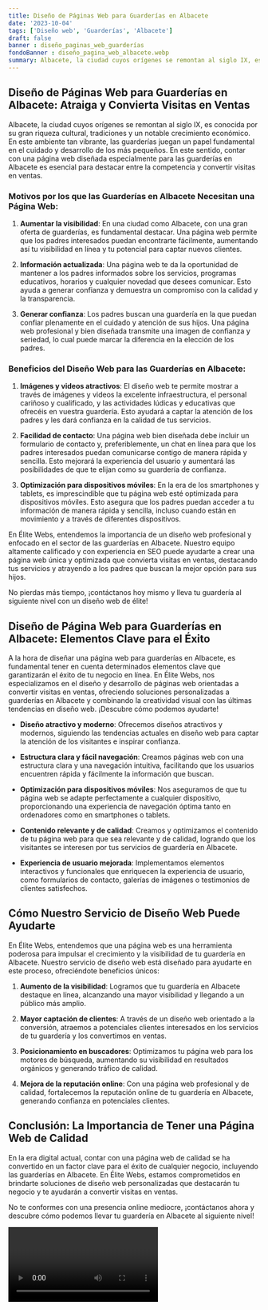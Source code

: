 ```yaml
---
title: Diseño de Páginas Web para Guarderías en Albacete
date: '2023-10-04'
tags: ['Diseño web', 'Guarderías', 'Albacete']
draft: false
banner : diseño_paginas_web_guarderías
fondoBanner : diseño_pagina_web_albacete.webp
summary: Albacete, la ciudad cuyos orígenes se remontan al siglo IX, es conocida por su gran riqueza cultural, tradiciones y un notable crecimiento económico. En este ambiente tan vibrante, las guarderías juegan un papel fundamental en el cuidado y desarrollo de los más pequeños. En este sentido, contar con una página web diseñada especialmente para las guarderías en Albacete es esencial para destacar entre la competencia y convertir visitas en ventas.
---
```


## Diseño de Páginas Web para Guarderías en Albacete: Atraiga y Convierta Visitas en Ventas

Albacete, la ciudad cuyos orígenes se remontan al siglo IX, es conocida por su gran riqueza cultural, tradiciones y un notable crecimiento económico. En este ambiente tan vibrante, las guarderías juegan un papel fundamental en el cuidado y desarrollo de los más pequeños. En este sentido, contar con una página web diseñada especialmente para las guarderías en Albacete es esencial para destacar entre la competencia y convertir visitas en ventas.

### Motivos por los que las Guarderías en Albacete Necesitan una Página Web:

1. **Aumentar la visibilidad**: En una ciudad como Albacete, con una gran oferta de guarderías, es fundamental destacar. Una página web permite que los padres interesados puedan encontrarte fácilmente, aumentando así tu visibilidad en línea y tu potencial para captar nuevos clientes.

2. **Información actualizada**: Una página web te da la oportunidad de mantener a los padres informados sobre los servicios, programas educativos, horarios y cualquier novedad que desees comunicar. Esto ayuda a generar confianza y demuestra un compromiso con la calidad y la transparencia.

3. **Generar confianza**: Los padres buscan una guardería en la que puedan confiar plenamente en el cuidado y atención de sus hijos. Una página web profesional y bien diseñada transmite una imagen de confianza y seriedad, lo cual puede marcar la diferencia en la elección de los padres.

### Beneficios del Diseño Web para las Guarderías en Albacete:

1. **Imágenes y videos atractivos**: El diseño web te permite mostrar a través de imágenes y videos la excelente infraestructura, el personal cariñoso y cualificado, y las actividades lúdicas y educativas que ofrecéis en vuestra guardería. Esto ayudará a captar la atención de los padres y les dará confianza en la calidad de tus servicios.

2. **Facilidad de contacto**: Una página web bien diseñada debe incluir un formulario de contacto y, preferiblemente, un chat en línea para que los padres interesados puedan comunicarse contigo de manera rápida y sencilla. Esto mejorará la experiencia del usuario y aumentará las posibilidades de que te elijan como su guardería de confianza.

3. **Optimización para dispositivos móviles**: En la era de los smartphones y tablets, es imprescindible que tu página web esté optimizada para dispositivos móviles. Esto asegura que los padres puedan acceder a tu información de manera rápida y sencilla, incluso cuando están en movimiento y a través de diferentes dispositivos.

En Élite Webs, entendemos la importancia de un diseño web profesional y enfocado en el sector de las guarderías en Albacete. Nuestro equipo altamente calificado y con experiencia en SEO puede ayudarte a crear una página web única y optimizada que convierta visitas en ventas, destacando tus servicios y atrayendo a los padres que buscan la mejor opción para sus hijos.

No pierdas más tiempo, ¡contáctanos hoy mismo y lleva tu guardería al siguiente nivel con un diseño web de élite!

<GifSeo />

<Cta />

## Diseño de Página Web para Guarderías en Albacete: Elementos Clave para el Éxito

A la hora de diseñar una página web para guarderías en Albacete, es fundamental tener en cuenta determinados elementos clave que garantizarán el éxito de tu negocio en línea. En Élite Webs, nos especializamos en el diseño y desarrollo de páginas web orientadas a convertir visitas en ventas, ofreciendo soluciones personalizadas a guarderías en Albacete y combinando la creatividad visual con las últimas tendencias en diseño web. ¡Descubre cómo podemos ayudarte!

- **Diseño atractivo y moderno**: Ofrecemos diseños atractivos y modernos, siguiendo las tendencias actuales en diseño web para captar la atención de los visitantes e inspirar confianza.

- **Estructura clara y fácil navegación**: Creamos páginas web con una estructura clara y una navegación intuitiva, facilitando que los usuarios encuentren rápida y fácilmente la información que buscan.

- **Optimización para dispositivos móviles**: Nos aseguramos de que tu página web se adapte perfectamente a cualquier dispositivo, proporcionando una experiencia de navegación óptima tanto en ordenadores como en smartphones o tablets.

- **Contenido relevante y de calidad**: Creamos y optimizamos el contenido de tu página web para que sea relevante y de calidad, logrando que los visitantes se interesen por tus servicios de guardería en Albacete.

- **Experiencia de usuario mejorada**: Implementamos elementos interactivos y funcionales que enriquecen la experiencia de usuario, como formularios de contacto, galerías de imágenes o testimonios de clientes satisfechos.

## Cómo Nuestro Servicio de Diseño Web Puede Ayudarte

En Élite Webs, entendemos que una página web es una herramienta poderosa para impulsar el crecimiento y la visibilidad de tu guardería en Albacete. Nuestro servicio de diseño web está diseñado para ayudarte en este proceso, ofreciéndote beneficios únicos:

1. **Aumento de la visibilidad**: Logramos que tu guardería en Albacete destaque en línea, alcanzando una mayor visibilidad y llegando a un público más amplio.

2. **Mayor captación de clientes**: A través de un diseño web orientado a la conversión, atraemos a potenciales clientes interesados en los servicios de tu guardería y los convertimos en ventas.

3. **Posicionamiento en buscadores**: Optimizamos tu página web para los motores de búsqueda, aumentando su visibilidad en resultados orgánicos y generando tráfico de calidad.

4. **Mejora de la reputación online**: Con una página web profesional y de calidad, fortalecemos la reputación online de tu guardería en Albacete, generando confianza en potenciales clientes.

## Conclusión: La Importancia de Tener una Página Web de Calidad

En la era digital actual, contar con una página web de calidad se ha convertido en un factor clave para el éxito de cualquier negocio, incluyendo las guarderías en Albacete. En Élite Webs, estamos comprometidos en brindarte soluciones de diseño web personalizadas que destacarán tu negocio y te ayudarán a convertir visitas en ventas.

No te conformes con una presencia online mediocre, ¡contáctanos ahora y descubre cómo podemos llevar tu guardería en Albacete al siguiente nivel!

<Video />

<CtaBot job='Guarderías' city='Albacete'/>

<Gmaps query='Albacete+españa+maps' />